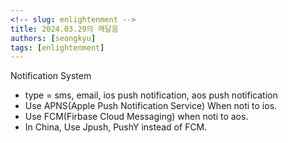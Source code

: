 ```yaml
---
<!-- slug: enlightenment -->
title: 2024.03.29의 깨달음
authors: [seongkyu]
tags: [enlightenment]
---
```


Notification System
- type = sms, email, ios push notification, aos push notification
- Use APNS(Apple Push Notification Service) When noti to ios.
- Use FCM(Firbase Cloud Messaging) when noti to aos.
- In China, Use Jpush, PushY instead of FCM.
